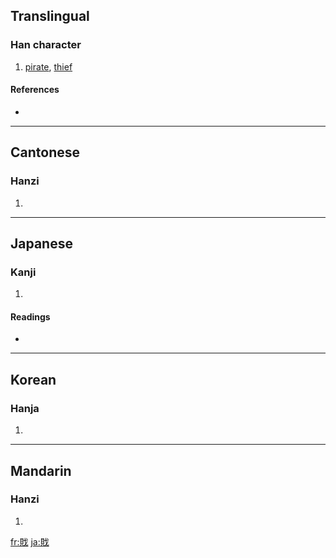 {{also|賊}}
==Translingual==

===Han character===
{{Han char|rn=62|rad=戈|as=07|sn=11|four=|canj=月金戈 (BCI)}}

# [[pirate]], [[thief]]

====References====
* {{Han ref|kx=0413.061|dkj=11603|hdz=21406.130|uh=621D|ud=25117}}

----

==Cantonese==

===Hanzi===
{{yue-hanzi|jyut=|y=chaak6}}

# {{defn|Cantonese}}

----

==Japanese==

===Kanji===
{{ja-kanji|grade=|rs=戈07}}

# {{defn|Japanese}}

====Readings====
* {{ja-readings|on=[[ぞく]] (zoku)|kun=[[そこなう]] (sokonau)}}

----

==Korean==

===Hanja===
{{ko-hanja|hangeul=적|eumhun=|rv=jeok|mr=chŏk|y=cek}}

# {{defn|Korean}}

----

==Mandarin==

===Hanzi===
{{cmn-hanzi|pin=[[zéi]] ([[zei2]])|wg=tsei<sup>2</sup>}}

# {{defn|Mandarin}}

[[fr:戝]]
[[ja:戝]]